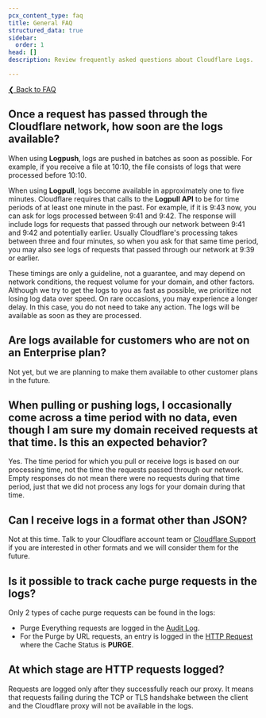 ```yaml
---
pcx_content_type: faq
title: General FAQ
structured_data: true
sidebar:
  order: 1
head: []
description: Review frequently asked questions about Cloudflare Logs.

---
```


[❮ Back to FAQ](/logs/faq/)

## Once a request has passed through the Cloudflare network, how soon are the logs available?

When using **Logpush**, logs are pushed in batches as soon as possible. For example, if you receive a file at 10:10, the file consists of logs that were processed before 10:10.

When using **Logpull**, logs become available in approximately one to five minutes. Cloudflare requires that calls to the **Logpull API** to be for time periods of at least one minute in the past. For example, if it is 9:43 now, you can ask for logs processed between 9:41 and 9:42. The response will include logs for requests that passed through our network between 9:41 and 9:42 and potentially earlier. Usually Cloudflare's processing takes between three and four minutes, so when you ask for that same time period, you may also see logs of requests that passed through our network at 9:39 or earlier.

These timings are only a guideline, not a guarantee, and may depend on network conditions, the request volume for your domain, and other factors. Although we try to get the logs to you as fast as possible, we prioritize not losing log data over speed. On rare occasions, you may experience a longer delay. In this case, you do not need to take any action. The logs will be available as soon as they are processed.

## Are logs available for customers who are not on an Enterprise plan?


Not yet, but we are planning to make them available to other customer plans in the future.


## When pulling or pushing logs, I occasionally come across a time period with no data, even though I am sure my domain received requests at that time. Is this an expected behavior?


Yes. The time period for which you pull or receive logs is based on our processing time, not the time the requests passed through our network. Empty responses do not mean there were no requests during that time period, just that we did not process any logs for your domain during that time.



## Can I receive logs in a format other than JSON?

Not at this time. Talk to your Cloudflare account team or [Cloudflare Support](/support/contacting-cloudflare-support/) if you are interested in other formats and we will consider them for the future.


## Is it possible to track cache purge requests in the logs?

Only 2 types of cache purge requests can be found in the logs:

* Purge Everything requests are logged in the [Audit Log](/logs/reference/log-fields/account/audit_logs/).
* For the Purge by URL requests, an entry is logged in the [HTTP Request](/logs/reference/log-fields/zone/http_requests/) where the Cache Status is **PURGE**.


## At which stage are HTTP requests logged?

Requests are logged only after they successfully reach our proxy.
It means that requests failing during the TCP or TLS handshake between the client and the Cloudflare proxy will not be available in the logs.


